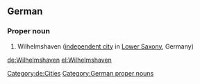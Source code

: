 ==German==
{{wikipedia}}
{{wikipedia|lang=de}}
===Proper noun===
{{head|de|proper nouns}}
# Wilhelmshaven ([[independent city]] in [[Lower Saxony]], Germany)
[[Category:de:Cities]]
[[Category:German proper nouns]]

[[de:Wilhelmshaven]]
[[el:Wilhelmshaven]]